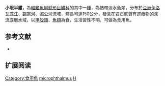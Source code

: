 {{Speciesbox
| name = 小眼半鱨
| image = 
| image_width = 250px
| image_caption = 
| status = LC
| status_system = IUCN3.1
| genus = Hemibagrus
| species = microphthalmus
| authority = [[Day|Day]], 1877
| synonyms = *''Macrones microphthalmus'', Day, 1877
*''Mystus menoda microphthalmus'', Day, 1877
*''Mystus microphthalmus'', Day, 1877
}}
'''小眼半鱨'''，為[[輻鰭魚綱|輻鰭魚綱]][[鯰形目|鯰形目]][[鱨科|鱨科]]的其中一[[種|種]]，為熱帶淡水魚類，分布於[[亞洲|亞洲]][[伊洛瓦底江|伊洛瓦底江]]、[[錫當河|錫當河]]、[[湄公河|湄公河]]流域，體長可達150公分，棲息在岩石底質有遮蔽物的溪流底層水域，以[[甲殼類|甲殼類]]、[[魚類|魚類]]為食，生活習性不明，可做為食用魚。

==参考文献==
*{{FishBase_species|genus=Hemibagrus|species=microphthalmus|year=2015|month=4}}

== 扩展阅读 ==
{{refbegin}}
{{wikispecies-inline|Hemibagrus microphthalmus|小眼半鱨}}
{{refend}}
{{Taxonbar|from=Q3760757}}

[[Category:食用魚|Category:食用魚]]
[[Category:半鱨屬|microphthalmus]]
[[Category:1877年描述的鱼类|H]]